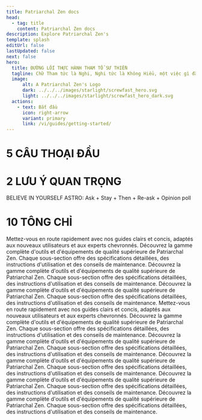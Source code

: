 ```yaml
---
title: Patriarchal Zen docs
head:
  - tag: title
    content: Patriarchal Zen docs
description: Explore Patriarchal Zen's
template: splash
editUrl: false
lastUpdated: false
next: false
hero:
  title: ĐƯỜNG LỐI THỰC HÀNH THAM TỔ SƯ THIỀN
  tagline: Chữ Tham tức là Nghi, Nghi tức là Không Hiểu, một việc gì đã hiểu rồi thì hết nghi, hết Nghi tức là không có Tham, cho nên Tham Thiền rất chú trọng cái Nghi, gọi là Nghi Tình.
  image:
      alt: A Patriarchal Zen's Logo
      dark: ../../../images/starlight/screwfast_hero.svg
      light: ../../../images/starlight/screwfast_hero_dark.svg
  actions:
    - text: Bắt đầu
      icon: right-arrow
      variant: primary
      link: /vi/guides/getting-started/
---
```


<h1>5 CÂU THOẠI ĐẦU</h1>

<CardGrid stagger>

  <Card title="KHI CHƯA CÓ TRỜI ĐẤT, TA LÀ CÁI GÌ?" icon="sun">

  </Card>

  <Card title="MUÔN PHÁP VỀ MỘT, MỘT VỀ CHỖ NÀO?" icon="jira">

  </Card>

  <Card title="TRƯỚC KHI CHA MẸ CHƯA SANH, MẶT MŨI BỔN LAI CỦA TA RA SAO?" icon="moon">

  </Card>

  <Card title="SANH TỪ ĐÂU ĐẾN, CHẾT ĐI VỀ ĐÂU?" icon="pkl">

  </Card>

  <Card title="CHẲNG PHẢI TÂM, CHẲNG PHẢI PHẬT, CHẲNG PHẢI VẬT, LÀ CÁI GÌ?" icon="starlight">

  </Card>

</CardGrid>

<h1>2 LƯU Ý QUAN TRỌNG</h1>

<CardGrid stagger>

  <Card title="TIN TỰ TÂM" icon="heart">
     BELIEVE IN YOURSELF
  </Card>

  <Card title="KHỞI NGHI TÌNH" icon="astro">
    ASTRO: Ask + Stay + Then + Re-ask + Opinion poll
  </Card>

</CardGrid>


<h1>10 TÔNG CHỈ</h1>

<CardGrid stagger>

  <Card title="1️⃣ PHÁ NGÃ CHẤP" icon={null}>
    Mettez-vous en route rapidement avec nos guides clairs et concis, adaptés aux nouveaux utilisateurs et aux experts chevronnés.
  </Card>

  <Card title="2️⃣ PHÂN BIỆT HỒ NGHI VÀ CHÁNH NGHI" icon={null}>
    Découvrez la gamme complète d'outils et d'équipements de qualité supérieure de Patriarchal Zen. Chaque sous-section offre des spécifications détaillées, des instructions d'utilisation et des conseils de maintenance.
  </Card>

  <Card title="3️⃣ CHẲNG CHO KHỞI BIỆT NIỆM" icon={null}>
    Découvrez la gamme complète d'outils et d'équipements de qualité supérieure de Patriarchal Zen. Chaque sous-section offre des spécifications détaillées, des instructions d'utilisation et des conseils de maintenance.
  </Card>

  <Card title="4️⃣ NHÂN QUẢ, NGHI NGỘ" icon={null}>
    Découvrez la gamme complète d'outils et d'équipements de qualité supérieure de Patriarchal Zen. Chaque sous-section offre des spécifications détaillées, des instructions d'utilisation et des conseils de maintenance.
  </Card>

  <Card title="5️⃣ CHẲNG PHÂN BIỆT TƯ CÁCH" icon={null}>
    Mettez-vous en route rapidement avec nos guides clairs et concis, adaptés aux nouveaux utilisateurs et aux experts chevronnés.
  </Card>

  <Card title="6️⃣ THÂM TÍN TỰ TÂM" icon={null}>
    Découvrez la gamme complète d'outils et d'équipements de qualité supérieure de Patriarchal Zen. Chaque sous-section offre des spécifications détaillées, des instructions d'utilisation et des conseils de maintenance.
  </Card>

  <Card title="7️⃣ PHẢI NGỘ TỰ TÁNH" icon={null}>
    Découvrez la gamme complète d'outils et d'équipements de qualité supérieure de Patriarchal Zen. Chaque sous-section offre des spécifications détaillées, des instructions d'utilisation et des conseils de maintenance.
  </Card>

  <Card title="8️⃣ KHÔNG LỌT VÔ KÝ" icon={null}>
    Découvrez la gamme complète d'outils et d'équipements de qualité supérieure de Patriarchal Zen. Chaque sous-section offre des spécifications détaillées, des instructions d'utilisation et des conseils de maintenance.
  </Card>

  <Card title="9️⃣ HÀNH KHỞI GIẢI TUYỆT" icon={null}>
    Découvrez la gamme complète d'outils et d'équipements de qualité supérieure de Patriarchal Zen. Chaque sous-section offre des spécifications détaillées, des instructions d'utilisation et des conseils de maintenance.
  </Card>

  <Card title="🔟 CHÚ TRỌNG THỰC HÀNH" icon={null}>
    Découvrez la gamme complète d'outils et d'équipements de qualité supérieure de Patriarchal Zen. Chaque sous-section offre des spécifications détaillées, des instructions d'utilisation et des conseils de maintenance.
  </Card>
</CardGrid>
